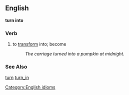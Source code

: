 {{rfc}}
== English ==
'''turn into'''
===Verb===
[[Category:English idioms]]
# to [[transform]] into; become
#:''The carriage turned into a pumpkin at midnight.''

===See Also===
[[turn]] [[turn_in]]